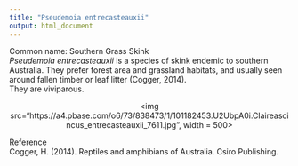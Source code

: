 ```yaml
---
title: "Pseudemoia entrecasteauxii"
output: html_document
---
```


Common name: Southern Grass Skink  
*Pseudemoia entrecasteauxii* is a species of skink endemic to southern Australia. They prefer forest area and grassland habitats, and usually seen around fallen timber or leaf litter (Cogger, 2014).  
They are viviparous.


<p align='center'>
<img src="https://a4.pbase.com/o6/73/838473/1/101182453.U2UbpA0i.Claireascincus_entrecasteauxii_7611.jpg", width = 500>
</p>

Reference  
Cogger, H. (2014). Reptiles and amphibians of Australia. Csiro Publishing.